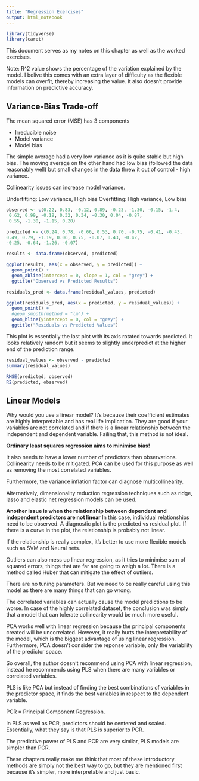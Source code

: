 ```yaml
---
title: "Regression Exercises"
output: html_notebook
---
```


```r
library(tidyverse)
library(caret)
```

This document serves as my notes on this chapter as well as the worked exercises.

Note: R^2 value shows the percentage of the variation explained by the model. I belive this comes
with an extra layer of difficulty as the flexible models can overfit, thereby increasing the value.
It also doesn't provide information on predictive accuracy.

## Variance-Bias Trade-off

The mean squared error (MSE) has 3 components

* Irreducible noise
* Model variance
* Model bias

The simple average had a very low variance as it is quite stable but high bias.
The moving average on the other hand had low bias (followed the data reasonably well)
but small changes in the data threw it out of control - high variance.

Collinearity issues can increase model variance.

Underfitting: Low variance, High bias
Overfitting: High variance, Low bias

```r
observed <- c(0.22, 0.83, -0.12, 0.89, -0.23, -1.30, -0.15, -1.4,
 0.62, 0.99, -0.18, 0.32, 0.34, -0.30, 0.04, -0.87,
 0.55, -1.30, -1.15, 0.20)

predicted <- c(0.24, 0.78, -0.66, 0.53, 0.70, -0.75, -0.41, -0.43,
0.49, 0.79, -1.19, 0.06, 0.75, -0.07, 0.43, -0.42,
-0.25, -0.64, -1.26, -0.07)

results <- data.frame(observed, predicted)
```

```r
ggplot(results, aes(x = observed, y = predicted)) +
  geom_point() +
  geom_abline(intercept = 0, slope = 1, col = "grey") +
  ggtitle("Observed vs Predicted Results")
```

```r
residuals_pred <- data.frame(residual_values, predicted)

ggplot(residuals_pred, aes(x = predicted, y = residual_values)) +
  geom_point() +
  #geom_smooth(method = "lm") +
  geom_hline(yintercept = 0, col = "grey") +
  ggtitle("Residuals vs Predicted Values")
```

This plot is essentially the last plot with its axis rotated towards predicted.
It looks relatively random but it seems to slightly underpredict at the higher end of the prediction range.

```r
residual_values <- observed - predicted
summary(residual_values)
```

```r
RMSE(predicted, observed)
R2(predicted, observed)
```

## Linear Models

Why would you use a linear model? It's because their coefficient estimates are highly interpretable and has real life implication.
They are good if your variables are not correlated and if there is a linear relationship between the independent and dependent variable.
Failing that, this method is not ideal. 

**Ordinary least squares regression aims to minimise bias!**

It also needs to have a lower number of predictors than observations. Collinearity needs to be mitigated.
PCA can be used for this purpose as well as removing the most correlated variables.

Furthermore, the variance inflation factor can diagnose multicollinearity.

Alternatively, dimensionality reduction regression techniques such as ridge, lasso and elastic net regression models can be used.

**Another issue is when the relationship between dependent and independent predictors are not linear**
In this case, individual relationships need to be observed. A diagnostic plot is the predicted vs residual plot. If there is a curve in the plot,
the relationship is probably not linear.

If the relationship is really complex, it's better to use more flexible models such as SVM and Neural nets.

Outliers can also mess up linear regression, as it tries to minimise sum of squared errors, things that are far are going to weigh a lot.
There is a method called Huber that can mitigate the effect of outliers.

There are no tuning parameters. But we need to be really careful using this model as there are many things that can go wrong.

The correlated variables can actually cause the model predictions to be worse.
In case of the highly correlated dataset, the conclusion was simply that a model that can tolerate collinearity would be much more useful.

PCA works well with linear regression because the principal components created will be uncorrelated. However, it really hurts the interpretability of
the model, which is the biggest advantage of using linear regression. Furthermore, PCA doesn't consider the reponse variable, only
the variability of the predictor space.

So overall, the author doesn't recommend using PCA with linear regression, instead he recommends using PLS when there are many variables or 
correlated variables.

PLS is like PCA but instead of finding the best combinations of variables in the predictor space, it finds the best
variables in respect to the dependent variable. 

PCR = Principal Component Regression.

In PLS as well as PCR, predictors should be centered and scaled.
Essentially, what they say is that PLS is superior to PCR.

The predictive power of PLS and PCR are very similar, PLS models are simpler than PCR.

These chapters really make me think that most of these introductory methods are simply not the best way to go, but 
they are mentioned first because it's simpler, more interpretable and just basic.









